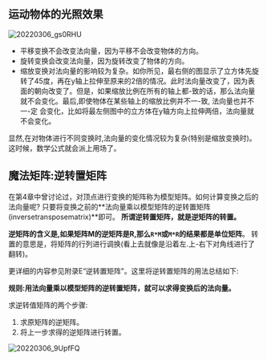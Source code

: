 ## 运动物体的光照效果

![20220306_gs0RHU](https://cdn.jsdelivr.net/gh/crexk/pic-archive@main/uPic/20220306_gs0RHU.png)

- 平移变换不会改变法向量，因为平移不会改变物体的方向。
- 旋转变换会改变法向量，因为旋转改变了物体的方向。
- 缩放变换对法向量的影响较为复杂。如你所见，最右侧的图显示了立方体先旋转了45度，再在y轴上拉伸至原来的2倍的情况。此时法向量改变了，因为表面的朝向改变了。但是，如果缩放比例在所有的轴上都-致的话，那么法向量就不会变化。最后,即使物体在某些轴上的缩放比例并不一-致, 法向量也并不一-定 会变化，比如将最左侧图中的立方体在y轴方向上拉伸两倍，法向量就不会变化。

显然,在对物体进行不同变换时,法向量的变化情况较为复杂(特别是缩放变换时)。
这时候，数学公式就会派上用场了。

## 魔法矩阵:逆转置矩阵

在第4章中曾讨论过，对顶点进行变换的矩阵称为模型矩阵。如何计算变换之后的法向量呢?
只要将变换之前的**法向量乘以模型矩阵的逆转置矩阵(inversetransposematrix)**即可。
**所谓逆转置矩阵，就是逆矩阵的转置。**

**逆矩阵的含义是,如果矩阵M的逆矩阵是R,那么`R*M`或`M*R`的结果都是单位矩阵**。
转置的意思是，将矩阵的行列进行调换(看上去就像是沿着左.上-右下对角线进行了翻转)。

更详细的内容参见附录E“逆转置矩阵"。这里将逆转置矩阵的用法总结如下:

**规则:用法向量乘以模型矩阵的逆转置矩阵，就可以求得变换后的法向量。**

求逆转值矩阵的两个步骤:
1. 求原矩阵的逆矩阵。
2. 将上一步求得的逆矩阵进行转置。

![20220306_9UpfFQ](https://cdn.jsdelivr.net/gh/crexk/pic-archive@main/uPic/20220306_9UpfFQ.png)
